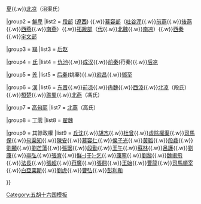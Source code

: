 {{Navbox
|name  = 五胡十六國
|title = [[五胡十六国]]時期諸政權

|group1 = [[匈奴]]
|list1 = [[汉赵|前趙]]{{.w}}[[夏 (十六国)|夏]]{{.w}}[[北凉]]（沮渠氏）

|group2 = [[鮮卑]]
|list2 = [[段部鮮卑|段部]] ([[遼西國|遼西]]) {{.w}}[[慕容部]]（[[吐谷浑]]{{.w}}[[前燕]]{{.w}}[[後燕]]{{.w}}[[西燕]]{{.w}}[[南燕 (十六國)|南燕]]）{{.w}}[[拓跋部]]（[[代 (十六国)|代]]{{.w}}[[北魏]]{{.w}}[[南凉]]）{{.w}}[[西秦]]{{.w}}[[宇文部鮮卑|宇文部]]

|group3 = [[羯]]
|list3 = [[后赵]]

|group4 = [[氐]]
|list4 = [[仇池]]{{.w}}[[成汉]]{{.w}}[[前秦]](苻秦){{.w}}[[后凉]] 

|group5 = [[羌族|羌]]
|list5 = [[后秦]](姚秦){{.w}}[[宕昌國|宕昌]]{{.w}}[[鄧至]]

|group6 = [[汉族|漢]]
|list6 = [[东晋]]{{.w}}[[前凉]]{{.w}}[[冉魏]]{{.w}}[[西涼]]{{.w}}[[北凉]]（段氏）{{.w}}[[桓楚]]{{.w}}[[譙蜀]]{{.w}}[[北燕]]（馮氏） 

|group7 = [[高句麗人|高句丽]]
|list7 = [[北燕]]（高氏）

|group8 = [[丁零]]
|list8 = [[翟魏]] 

|group9 = 其餘政權
|list9 = [[丘沈]]{{.w}}[[胡亢]]{{.w}}[[杜曾]]{{.w}}[[虛除權渠]]{{.w}}[[司馬保]]{{.w}}[[句渠知]]{{.w}}[[陳安 (晉朝)|陳安]]{{.w}}[[慕容仁]]{{.w}}[[侯子光]]{{.w}}[[黃韜]]{{.w}}[[段龕]]{{.w}}[[刘显 (后燕)|劉顯]]{{.w}}[[劉芒蕩]]{{.w}}[[張琚]]{{.w}}[[段勤]]{{.w}}[[王午]]{{.w}}[[蘇林 (十六國)|蘇林]]{{.w}}[[呂護]]{{.w}}[[劉康 (十六國)|劉康]]{{.w}}[[李弘 (廣漢)|李弘]]{{.w}}[[張育]]{{.w}}[[鮮于乞|鮮-{于}-乞]]{{.w}}[[康寧 (十六國)|康寧]]{{.w}}[[劉黎]]{{.w}}[[魏揭飛]]{{.w}}[[法長]]{{.w}}[[张超 (十六国)|張超]]{{.w}}[[苻廣]]{{.w}}[[張翹]]{{.w}}[[王始]]{{.w}}[[曹龍]]{{.w}}[[司馬順宰]]{{.w}}[[白亞栗斯]]{{.w}}[[劉虎 (北魏)|劉虎]]{{.w}}[[曹弘]]{{.w}}[[彭利和]]

}}<noinclude>

[[Category:五胡十六国模板]]
</noinclude>